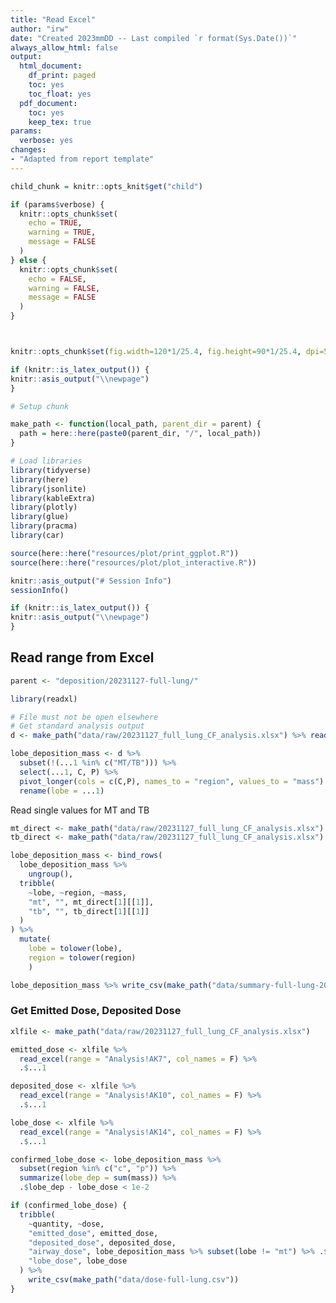 ```yaml
---
title: "Read Excel"
author: "irw"
date: "Created 2023mmDD -- Last compiled `r format(Sys.Date())`"
always_allow_html: false
output:
  html_document:
    df_print: paged
    toc: yes
    toc_float: yes
  pdf_document:
    toc: yes
    keep_tex: true
params:
  verbose: yes
changes:
- "Adapted from report template"
---
```


```r

child_chunk = knitr::opts_knit$get("child")

```


```r
if (params$verbose) {
  knitr::opts_chunk$set(
    echo = TRUE,
    warning = TRUE,
    message = FALSE
  )
} else {
  knitr::opts_chunk$set(
    echo = FALSE,
    warning = FALSE,
    message = FALSE
  )
}



knitr::opts_chunk$set(fig.width=120*1/25.4, fig.height=90*1/25.4, dpi=500)
```

```r
if (knitr::is_latex_output()) {
knitr::asis_output("\\newpage")
}
```

```r
# Setup chunk

make_path <- function(local_path, parent_dir = parent) {
  path = here::here(paste0(parent_dir, "/", local_path))
}

# Load libraries
library(tidyverse)
library(here)
library(jsonlite)
library(kableExtra)
library(plotly)
library(glue)
library(pracma)
library(car)

source(here::here("resources/plot/print_ggplot.R"))
source(here::here("resources/plot/plot_interactive.R"))

knitr::asis_output("# Session Info")
sessionInfo()
```

```r
if (knitr::is_latex_output()) {
knitr::asis_output("\\newpage")
}
```

## Read range from Excel

```r
parent <- "deposition/20231127-full-lung/"
```

```r
library(readxl)
```

```r
# File must not be open elsewhere
# Get standard analysis output
d <- make_path("data/raw/20231127_full_lung_CF_analysis.xlsx") %>% read_excel(range = "Analysis!AQ18:AX24")
```

```r
lobe_deposition_mass <- d %>% 
  subset(!(...1 %in% c("MT/TB"))) %>% 
  select(...1, C, P) %>% 
  pivot_longer(cols = c(C,P), names_to = "region", values_to = "mass") %>% 
  rename(lobe = ...1)
```
Read single values for MT and TB

```r
mt_direct <- make_path("data/raw/20231127_full_lung_CF_analysis.xlsx") %>% read_excel(range = "Analysis!AH4", col_names = F)
tb_direct <- make_path("data/raw/20231127_full_lung_CF_analysis.xlsx") %>% read_excel(range = "Analysis!AH5", col_names = F)
```

```r
lobe_deposition_mass <- bind_rows(
  lobe_deposition_mass %>% 
    ungroup(),
  tribble(
    ~lobe, ~region, ~mass,
    "mt", "", mt_direct[1][[1]],
    "tb", "", tb_direct[1][[1]]
  )
) %>% 
  mutate(
    lobe = tolower(lobe), 
    region = tolower(region)
    )

```

```r
lobe_deposition_mass %>% write_csv(make_path("data/summary-full-lung-20231127.csv"))
```

### Get Emitted Dose, Deposited Dose

```r
xlfile <- make_path("data/raw/20231127_full_lung_CF_analysis.xlsx")

emitted_dose <- xlfile %>% 
  read_excel(range = "Analysis!AK7", col_names = F) %>% 
  .$...1

deposited_dose <- xlfile %>% 
  read_excel(range = "Analysis!AK10", col_names = F) %>% 
  .$...1

lobe_dose <- xlfile %>% 
  read_excel(range = "Analysis!AK14", col_names = F) %>% 
  .$...1

confirmed_lobe_dose <- lobe_deposition_mass %>% 
  subset(region %in% c("c", "p")) %>% 
  summarize(lobe_dep = sum(mass)) %>% 
  .$lobe_dep - lobe_dose < 1e-2

if (confirmed_lobe_dose) {
  tribble(
    ~quantity, ~dose,
    "emitted_dose", emitted_dose,
    "deposited_dose", deposited_dose,
    "airway_dose", lobe_deposition_mass %>% subset(lobe != "mt") %>% .$mass %>% sum(),
    "lobe_dose", lobe_dose
  ) %>% 
    write_csv(make_path("data/dose-full-lung.csv"))
}
```

